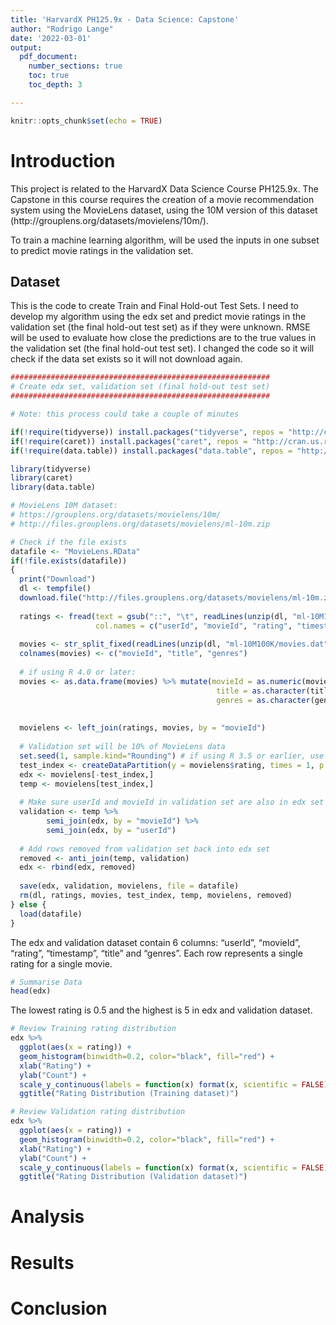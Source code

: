 ---
title: 'HarvardX PH125.9x - Data Science: Capstone'
author: "Rodrigo Lange"
date: '2022-03-01'
output: 
  pdf_document:
    number_sections: true 
    toc: true
    toc_depth: 3

---

```{r setup, include=FALSE}
knitr::opts_chunk$set(echo = TRUE)
```

\newpage

# Introduction

This project is related to the HarvardX Data Science Course PH125.9x. The Capstone in this course requires the creation of a movie recommendation system using the MovieLens dataset, using the 10M version of this dataset (http://grouplens.org/datasets/movielens/10m/).

To train a machine learning algorithm, will be used the inputs in one subset to predict movie ratings in the validation set.


## Dataset

This is the code to create Train and Final Hold-out Test Sets. I need to develop my algorithm using the edx set and  predict movie ratings in the validation set (the final hold-out test set) as if they were unknown. RMSE will be used to evaluate how close the predictions are to the true values in the validation set (the final hold-out test set). I changed the code so it will check if the data set exists so it will not download again.


```{r, echo=TRUE, message=FALSE}
##########################################################
# Create edx set, validation set (final hold-out test set)
##########################################################

# Note: this process could take a couple of minutes

if(!require(tidyverse)) install.packages("tidyverse", repos = "http://cran.us.r-project.org")
if(!require(caret)) install.packages("caret", repos = "http://cran.us.r-project.org")
if(!require(data.table)) install.packages("data.table", repos = "http://cran.us.r-project.org")

library(tidyverse)
library(caret)
library(data.table)

# MovieLens 10M dataset:
# https://grouplens.org/datasets/movielens/10m/
# http://files.grouplens.org/datasets/movielens/ml-10m.zip

# Check if the file exists
datafile <- "MovieLens.RData"
if(!file.exists(datafile))
{
  print("Download")
  dl <- tempfile()
  download.file("http://files.grouplens.org/datasets/movielens/ml-10m.zip", dl)
  
  ratings <- fread(text = gsub("::", "\t", readLines(unzip(dl, "ml-10M100K/ratings.dat"))),
                   col.names = c("userId", "movieId", "rating", "timestamp"))
  
  movies <- str_split_fixed(readLines(unzip(dl, "ml-10M100K/movies.dat")), "\\::", 3)
  colnames(movies) <- c("movieId", "title", "genres")
  
  # if using R 4.0 or later:
  movies <- as.data.frame(movies) %>% mutate(movieId = as.numeric(movieId),
                                              title = as.character(title),
                                              genres = as.character(genres))
  
  
  movielens <- left_join(ratings, movies, by = "movieId")
  
  # Validation set will be 10% of MovieLens data
  set.seed(1, sample.kind="Rounding") # if using R 3.5 or earlier, use `set.seed(1)`
  test_index <- createDataPartition(y = movielens$rating, times = 1, p = 0.1, list = FALSE)
  edx <- movielens[-test_index,]
  temp <- movielens[test_index,]
  
  # Make sure userId and movieId in validation set are also in edx set
  validation <- temp %>% 
        semi_join(edx, by = "movieId") %>%
        semi_join(edx, by = "userId")
  
  # Add rows removed from validation set back into edx set
  removed <- anti_join(temp, validation)
  edx <- rbind(edx, removed)
  
  save(edx, validation, movielens, file = datafile)
  rm(dl, ratings, movies, test_index, temp, movielens, removed)
} else {
  load(datafile)
}

```

The edx and validation dataset contain 6 columns: "userId", "movieId", "rating", "timestamp", "title" and "genres". Each row represents a single rating for a single movie. 

```{r, echo=TRUE}
# Summarise Data
head(edx) 
```

The lowest rating is 0.5 and the highest is 5 in edx and validation dataset.

```{r, echo=TRUE}
# Review Training rating distribution
edx %>% 
  ggplot(aes(x = rating)) + 
  geom_histogram(binwidth=0.2, color="black", fill="red") + 
  xlab("Rating") +
  ylab("Count") +
  scale_y_continuous(labels = function(x) format(x, scientific = FALSE)) +
  ggtitle("Rating Distribution (Training dataset)")
```

```{r, echo=TRUE}
# Review Validation rating distribution
edx %>% 
  ggplot(aes(x = rating)) + 
  geom_histogram(binwidth=0.2, color="black", fill="red") + 
  xlab("Rating") +
  ylab("Count") +
  scale_y_continuous(labels = function(x) format(x, scientific = FALSE)) +
  ggtitle("Rating Distribution (Validation dataset)")
```


# Analysis

# Results 

# Conclusion
